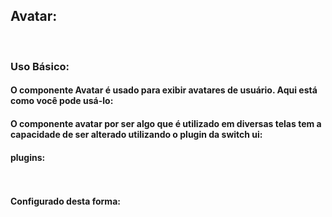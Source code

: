 
<Meta of={AvatarStories} />

## Avatar:

<br />

### Uso Básico:

#### O componente Avatar é usado para exibir avatares de usuário. Aqui está como você pode usá-lo:

<Canvas />

<Controls />

#### O componente avatar por ser algo que é utilizado em diversas telas tem a capacidade de ser alterado utilizando o plugin da switch ui:

#### plugins:

```javascript
plugins: [switchUiPlugin, generated({ prefix: "ui" })],
```

#### Configurado desta forma:

 ```javascript
 avatar: {
          primary: {
            bg: colors.primary["25"],
            text: colors.secondary["400"],
          },
          gray: {
            bg: colors.primary["100"],
            text: colors.gray["600"],
          },
        },
```

